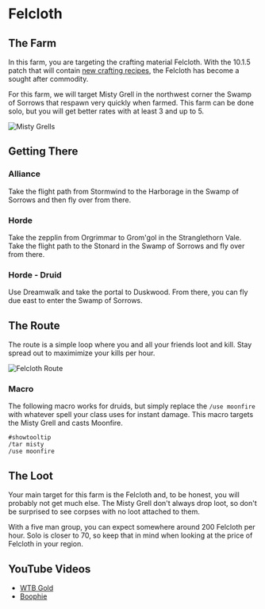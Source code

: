 # Felcloth
## The Farm
In this farm, you are targeting the crafting material <WowHeadItem id="14256">Felcloth</WowHeadItem>. With the 10.1.5 patch that will contain [new crafting recipes](https://www.wowhead.com/news/naxxramas-returning-content-in-patch-10-1-5-ptr-ancient-recipes-new-mount-332939), the <WowHeadItem id="14256">Felcloth</WowHeadItem> has become a sought after commodity.  

For this farm, we will target <WowHeadNpc id="46950">Misty Grell</WowHeadNpc> in the northwest corner the <WowHeadZone id="8">Swamp of Sorrows</WowHeadZone> that respawn very quickly when farmed.  This farm can be done solo, but you will get better rates with at least 3 and up to 5.

![Misty Grells](../..//assets/misty-grells-location.jpg)

## Getting There

### Alliance
Take the flight path from Stormwind to the Harborage in the <WowHeadZone id="8">Swamp of Sorrows</WowHeadZone>  and then fly over from there.

### Horde
Take the zepplin from Orgrimmar to Grom'gol in the <WowHeadZone id="5339">Stranglethorn Vale</WowHeadZone>. Take the flight path to the Stonard in the <WowHeadZone id="8">Swamp of Sorrows</WowHeadZone> and fly over from there.

### Horde - Druid
Use Dreamwalk and take the portal to Duskwood.  From there, you can fly due east to enter the <WowHeadZone id="8">Swamp of Sorrows</WowHeadZone>.

## The Route
The route is a simple loop where you and all your friends loot and kill. Stay spread out to maximimize your kills per hour.

![Felcloth Route](../..//assets/felcloth-route.gif)

### Macro
The following macro works for druids, but simply replace the `/use moonfire` with whatever spell your class uses for instant damage. This macro targets the <WowHeadNpc id="46950">Misty Grell</WowHeadNpc> and casts Moonfire.  

```
#showtooltip
/tar misty
/use moonfire
```

## The Loot
Your main target for this farm is the <WowHeadItem id="14256">Felcloth</WowHeadItem> and, to be honest, you will probably not get much else.  The Misty Grell don't always drop loot, so don't be surprised to see corpses with no loot attached to them.

With a five man group, you can expect somewhere around 200 <WowHeadItem id="14256">Felcloth</WowHeadItem> per hour.  Solo is closer to 70, so keep that in mind when looking at the price of <WowHeadItem id="14256">Felcloth</WowHeadItem> in your region.

## YouTube Videos
- [WTB Gold](https://youtu.be/hiRUyfxUNTY?t=152)
- [Boophie](https://www.youtube.com/watch?v=946w6tMRVyo)